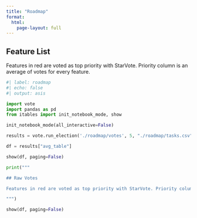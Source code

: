 ```yaml
---
title: "Roadmap"
format: 
  html:
    page-layout: full
---
```


## Feature List

Features in red are voted as top priority with StarVote. Priority column is an average of votes for every feature.

```python
#| label: roadmap
#| echo: false
#| output: asis

import vote
import pandas as pd
from itables import init_notebook_mode, show

init_notebook_mode(all_interactive=False)

results = vote.run_election('./roadmap/votes', 5, "./roadmap/tasks.csv")

df = results["avg_table"]

show(df, paging=False)

print("""

## Raw Votes

Features in red are voted as top priority with StarVote. Priority column is an average of votes for every feature.

""")

show(df, paging=False)
```

